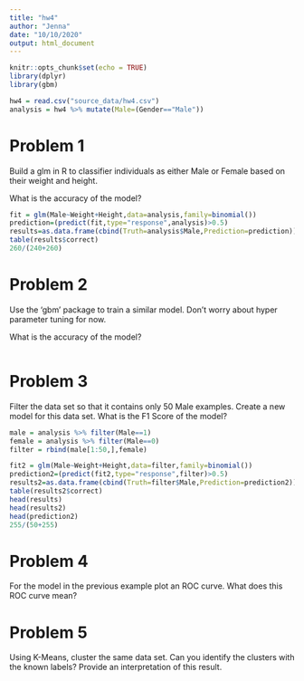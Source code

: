 ```yaml
---
title: "hw4"
author: "Jenna"
date: "10/10/2020"
output: html_document
---
```


```r
knitr::opts_chunk$set(echo = TRUE)
library(dplyr)
library(gbm)
```

```r
hw4 = read.csv("source_data/hw4.csv")
analysis = hw4 %>% mutate(Male=(Gender=="Male"))
```
# Problem 1

Build a glm in R to classifier individuals as either Male or Female based on their weight and height.

What is the accuracy of the model?

```r
fit = glm(Male~Weight+Height,data=analysis,family=binomial())
prediction=(predict(fit,type="response",analysis)>0.5)
results=as.data.frame(cbind(Truth=analysis$Male,Prediction=prediction)) %>% mutate(correct=(Truth==Prediction))
table(results$correct)
260/(240+260)
```
# Problem 2

Use the 'gbm' package to train a similar model. Don't worry about hyper parameter tuning for now.

What is the accuracy of the model?

```r

```


# Problem 3

Filter the data set so that it contains only 50 Male examples. Create a new model for this data set. What is the F1 Score of the model?

```r
male = analysis %>% filter(Male==1)
female = analysis %>% filter(Male==0)
filter = rbind(male[1:50,],female)

fit2 = glm(Male~Weight+Height,data=filter,family=binomial())
prediction2=(predict(fit2,type="response",filter)>0.5)
results2=as.data.frame(cbind(Truth=filter$Male,Prediction=prediction2)) %>% mutate(correct=(Truth==Prediction))
table(results2$correct)
head(results)
head(results2)
head(prediction2)
255/(50+255)
```


# Problem 4

For the model in the previous example plot an ROC curve. What does this ROC curve mean?

# Problem 5

Using K-Means, cluster the same data set. Can you identify the clusters with the known labels? Provide an interpretation of this result.

